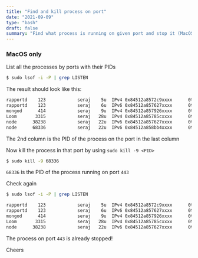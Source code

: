 ```yaml
---
title: "Find and kill process on port"
date: "2021-09-09"
type: "bash"
draft: false
summary: "Find what process is running on given port and stop it (MacOS)"
---
```


### <Twemoji emoji="warning" /> MacOS only

List all the processes by ports with their PIDs

```bash
$ sudo lsof -i -P | grep LISTEN
```

The result should look like this:

```bash
rapportd    123            seraj    5u  IPv4 0x84512a8572c9xxxx      0t0    TCP *:62003 (LISTEN)
rapportd    123            seraj    6u  IPv6 0x84512a857627xxxx      0t0    TCP *:62003 (LISTEN)
mongod      414            seraj    9u  IPv4 0x84512a857926xxxx      0t0    TCP localhost:27017 (LISTEN)
Loom       3315            seraj   28u  IPv4 0x84512a85785cxxxx      0t0    TCP localhost:11223 (LISTEN)
node      38238            seraj   22u  IPv6 0x84512a857627xxxx      0t0    TCP *:5000 (LISTEN)
node      68336            seraj   22u  IPv6 0x84512a858bb4xxxx      0t0    TCP *:443 (LISTEN)
```

The 2nd column is the PID of the process on the port in the last column

Now kill the process in that port by using `sudo kill -9 <PID>`

```bash
$ sudo kill -9 68336
```

`68336` is the PID of the process running on port `443`


Check again

```bash
$ sudo lsof -i -P | grep LISTEN

rapportd    123            seraj    5u  IPv4 0x84512a8572c9xxxx      0t0    TCP *:62003 (LISTEN)
rapportd    123            seraj    6u  IPv6 0x84512a857627xxxx      0t0    TCP *:62003 (LISTEN)
mongod      414            seraj    9u  IPv4 0x84512a857926xxxx      0t0    TCP localhost:27017 (LISTEN)
Loom       3315            seraj   28u  IPv4 0x84512a85785cxxxx      0t0    TCP localhost:11223 (LISTEN)
node      38238            seraj   22u  IPv6 0x84512a857627xxxx      0t0    TCP *:5000 (LISTEN)
```

The process on port `443` is already stopped!

Cheers <Twemoji emoji="clinking-beer-mugs" />